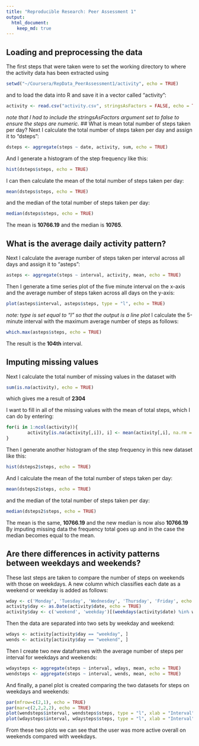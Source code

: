 ---
title: "Reproducible Research: Peer Assessment 1"
output: 
  html_document:
    keep_md: true
---


## Loading and preprocessing the data
The first steps that were taken were to set the working directory to where the activity data has been extracted using 
```{r}
setwd("~/Coursera/RepData_PeerAssessment1/activity", echo = TRUE)
```
and to load the data into R and save it in a vector called "activity":
```{r}
activity <- read.csv("activity.csv", stringsAsFactors = FALSE, echo = TRUE)
```
*note that I had to include the stringsAsFactors argument set to false to ensure the steps are numeric.*
## What is mean total number of steps taken per day?
Next I calculate the total number of steps taken per day and assign it to "dsteps":
```{r}
dsteps <- aggregate(steps ~ date, activity, sum, echo = TRUE)
```
And I generate a histogram of the step frequency like this:
```{r}
hist(dsteps$steps, echo = TRUE)
```

I can then calculate the mean of the total number of steps taken per day:
```{r}
mean(dsteps$steps, echo = TRUE)
```
and the median of the total number of steps taken per day:
```{r}
median(dsteps$steps, echo = TRUE)
```
The mean is **10766.19** and the median is **10765**.

## What is the average daily activity pattern?
Next I calculate the average number of steps taken per interval across all days and assign it to "asteps":
```{r}
asteps <- aggregate(steps ~ interval, activity, mean, echo = TRUE)

```

Then I generate a time series plot of the five minute interval on the x-axis and the average number of steps taken across all days on the y-axis:
```{r}
plot(asteps$interval, asteps$steps, type = "l", echo = TRUE)
```
*note: type is set equal to "l" so that the output is a line plot*
I calculate the 5-minute interval with the maximum average number of steps as follows:
```{r}
which.max(asteps$steps, echo = TRUE)
```

The result is the **104th** interval.

## Imputing missing values
Next I calculate the total number of missing values in the dataset with
```{r}
sum(is.na(activity), echo = TRUE)
```

which gives me a result of **2304**

I want to fill in all of the missing values with the mean of total steps, which I can do by entering:
```{r}
for(i in 1:ncol(activity)){
        activity[is.na(activity[,i]), i] <- mean(activity[,i], na.rm = TRUE, echo = TRUE)
}
```

Then I generate another histogram of the step frequency in this new dataset like this:
```{r}
hist(dsteps2$steps, echo = TRUE)
```

And I calculate the mean of the total number of steps taken per day:
```{r}
mean(dsteps2$steps, echo = TRUE)
```
and the median of the total number of steps taken per day:
```{r}
median(dsteps2$steps, echo = TRUE)
```
The mean is the same, **10766.19** and the new median is now also **10766.19**
By imputing missing data the frequency total goes up and in the case the median becomes equal to the mean. 

## Are there differences in activity patterns between weekdays and weekends?
These last steps are taken to compare the number of steps on weekends with those on weekdays. A new column which classifies each date as a weekend or weekday is added as follows:
```{r}
wday <- c('Monday', 'Tuesday', 'Wednesday', 'Thursday', 'Friday', echo = TRUE)
activity$day <- as.Date(activity$date, echo = TRUE)
activity$day <- c('weekend', 'weekday')[(weekdays(activity$date) %in% wday)+1L]
```

Then the data are separated into two sets by weekday and weekend:
```{r}
wdays <- activity[activity$day == "weekday", ]
wends <- activity[activity$day == "weekend", ]
```
Then I create two new dataframes with the average number of steps per interval for weekdays and weekends:
```{r}
wdaysteps <- aggregate(steps ~ interval, wdays, mean, echo = TRUE)
wendsteps <- aggregate(steps ~ interval, wends, mean, echo = TRUE)
```

And finally, a panel plot is created comparing the two datasets for steps on weekdays and weekends:
```{r}
par(mfrow=c(2,1), echo = TRUE)
par(mar=c(2,2,2,2), echo = TRUE)
plot(wendsteps$interval, wendsteps$steps, type = "l", xlab = "Interval", ylab = "Number of Steps", main = "Weekend", echo = TRUE)
plot(wdaysteps$interval, wdaysteps$steps, type = "l", xlab = "Interval", ylab = "Number of Steps", main = "Weekday", echo = TRUE)
```
From these two plots we can see that the user was more active overall on weekends compared with weekdays.
